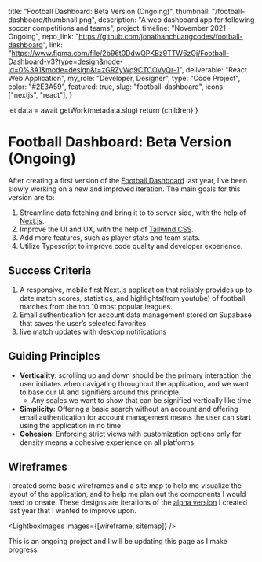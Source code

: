
  title: "Football Dashboard: Beta Version (Ongoing)",
  thumbnail: "/football-dashboard/thumbnail.png",
  description: "A web dashboard app for following soccer competitions and teams",
  project_timeline: "November 2021 - Ongoing",
  repo_link: "https://github.com/jonathanchuangcodes/football-dashboard",
  link: "https://www.figma.com/file/2b96t0DdwQPKBz9TTW6zOj/Football-Dashboard-v3?type=design&node-id=0%3A1&mode=design&t=zGRZyWq9CTCOVyQr-1",
  deliverable: "React Web Application",
  my_role: "Developer, Designer",
  type: "Code Project",
  color: "#2E3A59",
  featured: true,
  slug: "football-dashboard",
  icons: ["nextjs", "react"],
}

  let data = await getWork(metadata.slug)
  return <MdxLayout data={data}>{children}</MdxLayout>
}

# Football Dashboard: Beta Version (Ongoing)
After creating a first version of the [Football Dashboard](/works/football-dashboard-alpha) last year, I've been slowly working on a new and improved iteration.
The main goals for this version are to:

1. Streamline data fetching and bring it to to server side, with the help of [Next.js](https://nextjs.org/).
2. Improve the UI and UX, with the help of [Tailwind CSS](https://tailwindcss.com/).
3. Add more features, such as player stats and team stats.
4. Utilize Typescript to improve code quality and developer experience.

## Success Criteria

1. A responsive, mobile first Next.js application that reliably provides up to date match scores, statistics, and highlights(from youtube) of football matches from the top 10 most popular leagues.
2. Email authentication for account data management stored on Supabase that saves the user’s selected favorites
3. live match updates with desktop notifications

## Guiding Principles

- **Verticality**: scrolling up and down should be the primary interaction the user initiates when navigating throughout the application, and we want to base our IA and signifiers around this principle.
  - Any scales we want to show that can be signified vertically like time
- **Simplicity:** Offering a basic search without an account and offering email authentication for account management means the user can start using the application in no time
- **Cohesion:** Enforcing strict views with customization options only for density means a cohesive experience on all platforms

## Wireframes

I created some basic wireframes and a site map to help me visualize the layout of the application, and to help me plan out the components I would need to create. These designs are iterations of the [alpha version](/works/football-dashboard-alpha) I created last year that I wanted to improve upon.

<LightboxImages images={[wireframe, sitemap]} />


This is an ongoing project and I will be updating this page as I make progress.
